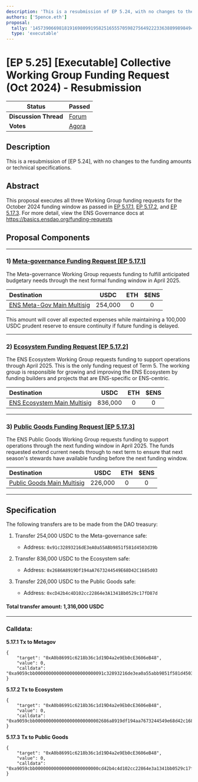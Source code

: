 ```yaml
---
description: 'This is a resubmission of EP 5.24, with no changes to the funding amounts or technical specifications.'
authors: ['5pence.eth']
proposal:
  tally: '14573906698181916980991958251655570598275649222336388998984945658874299918898'
  type: 'executable'
---
```


# [EP 5.25] [Executable] Collective Working Group Funding Request (Oct 2024) - Resubmission

| **Status**            | Passed                                                                                                                         |
| --------------------- | ------------------------------------------------------------------------------------------------------------------------------ |
| **Discussion Thread** | [Forum](https://discuss.ens.domains/t/ep-5-25-executable-collective-working-group-funding-request-oct-2024-resubmission/19847) |
| **Votes**             | [Agora](https://agora.ensdao.org/proposals/14573906698181916980991958251655570598275649222336388998984945658874299918898)      |

## Description

This is a resubmission of [EP 5.24], with no changes to the funding amounts or technical specifications.

## Abstract

This proposal executes all three Working Group funding requests for the October 2024 funding window as passed in [EP 5.17.1](https://discuss.ens.domains/t/5-17-1-social-funding-request-ens-meta-governance-working-group-term-5-oct-window/19677), [EP 5.17.2](https://discuss.ens.domains/t/5-17-2-social-funding-request-ens-ecosystem-working-group/19678), and [EP 5.17.3](https://discuss.ens.domains/t/5-17-3-social-funding-request-ens-public-goods-working-group/19679). For more detail, view the ENS Governance docs at https://basics.ensdao.org/funding-requests

## Proposal Components

---

### 1) [Meta-governance Funding Request [EP 5.17.1]](https://discuss.ens.domains/t/5-17-1-social-funding-request-ens-meta-governance-working-group-term-5-oct-window/19677)

The Meta-governance Working Group requests funding to fulfill anticipated budgetary needs through the next formal funding window in April 2025.

| Destination                                                                                           |  USDC   | ETH | $ENS |
| :---------------------------------------------------------------------------------------------------- | :-----: | :-: | :--: |
| [ENS Meta-Gov Main Multisig](https://etherscan.io/address/0x91c32893216dE3eA0a55ABb9851f581d4503d39b) | 254,000 |  0  |  0   |

This amount will cover all expected expenses while maintaining a 100,000 USDC prudent reserve to ensure continuity if future funding is delayed.

---

### 2) [Ecosystem Funding Request [EP 5.17.2]](https://discuss.ens.domains/t/5-17-2-social-funding-request-ens-ecosystem-working-group/19678)

The ENS Ecosystem Working Group requests funding to support operations through April 2025. This is the only funding request of Term 5. The working group is responsible for growing and improving the ENS Ecosystem by funding builders and projects that are ENS-specific or ENS-centric.

| Destination                                                                                            |  USDC   | ETH | $ENS |
| :----------------------------------------------------------------------------------------------------- | :-----: | :-: | :--: |
| [ENS Ecosystem Main Multisig](https://etherscan.io/address/0x2686a8919df194aa7673244549e68d42c1685d03) | 836,000 |  0  |  0   |

---

### 3) [Public Goods Funding Request [EP 5.17.3]](https://discuss.ens.domains/t/5-17-3-social-funding-request-ens-public-goods-working-group/19679)

The ENS Public Goods Working Group requests funding to support operations through the next funding window in April 2025. The funds requested extend current needs through to next term to ensure that next season's stewards have available funding before the next funding window.

| Destination                                                                                           |  USDC   | ETH | $ENS |
| :---------------------------------------------------------------------------------------------------- | :-----: | :-: | :--: |
| [Public Goods Main Multisig](https://etherscan.io/address/0xcD42b4c4D102cc22864e3A1341Bb0529c17fD87d) | 226,000 |  0  |  0   |

---

## Specification

The following transfers are to be made from the DAO treasury:

1. Transfer 254,000 USDC to the Meta-governance safe:

   - Address: `0x91c32893216dE3eA0a55ABb9851f581d4503d39b`

2. Transfer 836,000 USDC to the Ecosystem safe:

   - Address: `0x2686A8919Df194aA7673244549E68D42C1685d03`

3. Transfer 226,000 USDC to the Public Goods safe:
   - Address: `0xcD42b4c4D102cc22864e3A1341Bb0529c17fD87d`

#### Total transfer amount: 1,316,000 USDC

---

### Calldata:

**5.17.1 Tx to Metagov**

```
{
    "target": "0xA0b86991c6218b36c1d19D4a2e9Eb0cE3606eB48",
    "value": 0,
    "calldata": "0xa9059cbb00000000000000000000000091c32893216de3ea0a55abb9851f581d4503d39b0000000000000000000000000000000000000000000000000000003b23946c00"
}
```

**5.17.2 Tx to Ecosystem**

```
{
    "target": "0xA0b86991c6218b36c1d19D4a2e9Eb0cE3606eB48",
    "value": 0,
    "calldata": "0xa9059cbb0000000000000000000000002686a8919df194aa7673244549e68d42c1685d03000000000000000000000000000000000000000000000000000000c2a57ba800"
}
```

**5.17.3 Tx to Public Goods**

```
{
    "target": "0xA0b86991c6218b36c1d19D4a2e9Eb0cE3606eB48",
    "value": 0,
    "calldata": "0xa9059cbb000000000000000000000000cd42b4c4d102cc22864e3a1341bb0529c17fd87d000000000000000000000000000000000000000000000000000000349ea65400"
}
```
